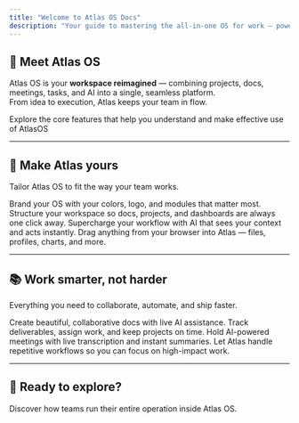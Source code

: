 ```yaml
---
title: "Welcome to Atlas OS Docs"
description: "Your guide to mastering the all-in-one OS for work — powered by AI, designed for speed."
---
```


## 🚀 Meet Atlas OS

Atlas OS is your **workspace reimagined** — combining projects, docs, meetings, tasks, and AI into a single, seamless platform.\
From idea to execution, Atlas keeps your team in flow.

<Card title="Get started in minutes" icon="rocket" horizontal href="/core-features/Features">
  Explore the core features that help you understand and make effective use of AtlasOS
</Card>

---

## 🎯 Make Atlas yours

Tailor Atlas OS to fit the way your team works.

<Columns cols={2}>
  <Card title="Customize your workspace" icon="palette" href="/core-features/Customizable-Dashboards">
    Brand your OS with your colors, logo, and modules that matter most.
  </Card>
  <Card title="Organize your modules" icon="map" href="/essentials/navigation">
    Structure your workspace so docs, projects, and dashboards are always one click away.
  </Card>
  <Card title="Enable AI with Atlas Lens" icon="eye" href="/atlas-lens/introduction">
    Supercharge your workflow with AI that sees your context and acts instantly.
  </Card>
  <Card title="Set up Atlas Gravity" icon="magnet" href="/atlas-gravity/introduction">
    Drag anything from your browser into Atlas — files, profiles, charts, and more.
  </Card>
</Columns>

---

## 📚 Work smarter, not harder

Everything you need to collaborate, automate, and ship faster.

<Columns cols={2}>
  <Card title="Write and collaborate" icon="pen-fancy" href="/docs/introduction">
    Create beautiful, collaborative docs with live AI assistance.
  </Card>
  <Card title="Manage projects and tasks" icon="list-check" href="/projects-tasks/introduction">
    Track deliverables, assign work, and keep projects on time.
  </Card>
  <Card title="Meet and decide" icon="video" href="/atlas-meet/introduction">
    Hold AI-powered meetings with live transcription and instant summaries.
  </Card>
  <Card title="Automate the boring stuff" icon="bolt" href="/automations/introduction">
    Let Atlas handle repetitive workflows so you can focus on high-impact work.
  </Card>
</Columns>

---

## 🌟 Ready to explore?

<Card title="See real workflows in action" icon="stars" href="/examples">
  Discover how teams run their entire operation inside Atlas OS.
</Card>